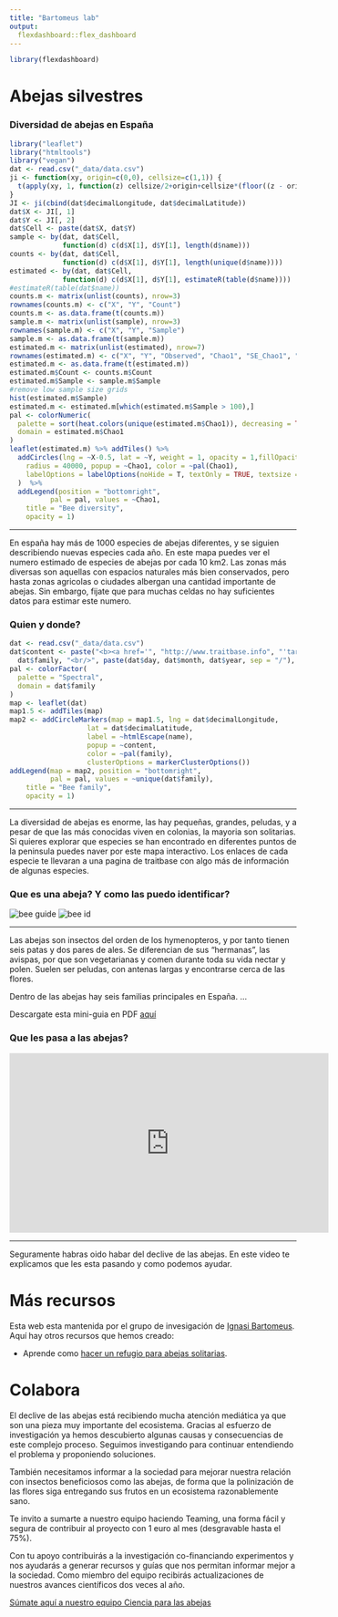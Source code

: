 ```yaml
---
title: "Bartomeus lab"
output: 
  flexdashboard::flex_dashboard
---
```


```r
library(flexdashboard)

```

Abejas silvestres {.storyboard}
=========================================

### Diversidad de abejas en España

```r
library("leaflet")
library("htmltools")
library("vegan")
dat <- read.csv("_data/data.csv")
ji <- function(xy, origin=c(0,0), cellsize=c(1,1)) {
  t(apply(xy, 1, function(z) cellsize/2+origin+cellsize*(floor((z - origin)/cellsize))))
}
JI <- ji(cbind(dat$decimalLongitude, dat$decimalLatitude))
dat$X <- JI[, 1]
dat$Y <- JI[, 2]
dat$Cell <- paste(dat$X, dat$Y)
sample <- by(dat, dat$Cell, 
             function(d) c(d$X[1], d$Y[1], length(d$name)))
counts <- by(dat, dat$Cell, 
             function(d) c(d$X[1], d$Y[1], length(unique(d$name))))
estimated <- by(dat, dat$Cell, 
             function(d) c(d$X[1], d$Y[1], estimateR(table(d$name))))
#estimateR(table(dat$name))
counts.m <- matrix(unlist(counts), nrow=3)
rownames(counts.m) <- c("X", "Y", "Count")
counts.m <- as.data.frame(t(counts.m))
sample.m <- matrix(unlist(sample), nrow=3)
rownames(sample.m) <- c("X", "Y", "Sample")
sample.m <- as.data.frame(t(sample.m))
estimated.m <- matrix(unlist(estimated), nrow=7)
rownames(estimated.m) <- c("X", "Y", "Observed", "Chao1", "SE_Chao1", "ACE", "SE_ACE")
estimated.m <- as.data.frame(t(estimated.m))
estimated.m$Count <- counts.m$Count
estimated.m$Sample <- sample.m$Sample
#remove low sample size grids
hist(estimated.m$Sample)
estimated.m <- estimated.m[which(estimated.m$Sample > 100),]
pal <- colorNumeric(
  palette = sort(heat.colors(unique(estimated.m$Chao1)), decreasing = TRUE),
  domain = estimated.m$Chao1
)
leaflet(estimated.m) %>% addTiles() %>%
  addCircles(lng = ~X-0.5, lat = ~Y, weight = 1, opacity = 1,fillOpacity = 0.5,
    radius = 40000, popup = ~Chao1, color = ~pal(Chao1),
    labelOptions = labelOptions(noHide = T, textOnly = TRUE, textsize = "2000px")
  )  %>%
  addLegend(position = "bottomright", 
          pal = pal, values = ~Chao1,
    title = "Bee diversity",
    opacity = 1)
```

*** 

En españa hay más de 1000 especies de abejas diferentes, y se siguien describiendo nuevas especies cada año. En este mapa puedes ver el numero estimado de especies de abejas por cada 10 km2. Las zonas más diversas son aquellas con espacios naturales más bien conservados, pero hasta zonas agricolas o ciudades albergan una cantidad importante de abejas. Sin embargo, fijate que para muchas celdas no hay suficientes datos para estimar este numero. 

### Quien y donde?

```r
dat <- read.csv("_data/data.csv")
dat$content <- paste("<b><a href='", "http://www.traitbase.info", "'target='_blank'>", dat$name, "</a></b>", "<br/>", 
  dat$family, "<br/>", paste(dat$day, dat$month, dat$year, sep = "/"), sep = "")
pal <- colorFactor(
  palette = "Spectral",
  domain = dat$family
)
map <- leaflet(dat)
map1.5 <- addTiles(map)
map2 <- addCircleMarkers(map = map1.5, lng = dat$decimalLongitude, 
                   lat = dat$decimalLatitude, 
                   label = ~htmlEscape(name),
                   popup = ~content,
                   color = ~pal(family),
                   clusterOptions = markerClusterOptions())
addLegend(map = map2, position = "bottomright", 
          pal = pal, values = ~unique(dat$family),
    title = "Bee family",
    opacity = 1)
```

*** 

La diversidad de abejas es enorme, las hay pequeñas, grandes, peludas, y a pesar de que las más conocidas viven en colonias, la mayoria son solitarias. Si quieres explorar que especies se han encontrado en diferentes puntos de la peninsula puedes naver por este mapa interactivo. Los enlaces de cada especie te llevaran a una pagina de traitbase con algo más de información de algunas especies.

### Que es una abeja? Y como las puedo identificar?

![bee guide](_media/que_abeja.jpg)
![bee id](_media/que_abeja.jpg)

*** 

Las abejas son insectos del orden de los hymenopteros, y por tanto tienen seis patas y dos pares de ales. Se diferencian de sus "hermanas", las avispas, por que son vegetarianas y comen durante toda su vida nectar y polen. Suelen ser peludas, con antenas largas y encontrarse cerca de las flores.   

Dentro de las abejas hay seis familias principales en España. ... 

Descargate esta mini-guia en PDF [aquí](link)

### Que les pasa a las abejas?

<!--html_preserve-->
<iframe width="560" height="315" src="https://www.youtube.com/watch?v=n5udBqq3qYg" frameborder="0" allowfullscreen></iframe>
<!--/html_preserve-->

*** 

Seguramente habras oido habar del declive de las abejas. En este video te explicamos que les esta pasando y como podemos ayudar.

Más recursos
=========================================

Esta web esta mantenida por el grupo de invesigación de [Ignasi Bartomeus](http://www.bartomeuslab.com). Aquí hay otros recursos que hemos creado:  

- Aprende como [hacer un refugio para abejas solitarias](https://www.youtube.com/watch?v=1JOVKWPSuLY).  

Colabora
=========================================

El declive de las abejas está recibiendo mucha atención mediática ya que son una pieza muy importante del ecosistema. Gracias al esfuerzo de investigación ya hemos descubierto algunas causas y consecuencias de este complejo proceso. Seguimos investigando para continuar entendiendo el problema y proponiendo soluciones.

También necesitamos informar a la sociedad para mejorar nuestra relación con insectos beneficiosos como las abejas, de forma que la polinización de las flores siga entregando sus frutos en un ecosistema razonablemente sano.

Te invito a sumarte a nuestro equipo haciendo Teaming, una forma fácil y segura de contribuir al proyecto con 1 euro al mes (desgravable hasta el 75%).

Con tu apoyo contribuirás a la investigación co-financiando experimentos y nos ayudarás a generar recursos y guías que nos permitan informar mejor a la sociedad. Como miembro del equipo recibirás actualizaciones de nuestros avances científicos dos veces al año.  

[Súmate aquí a nuestro equipo Ciencia para las abejas](https://www.teaming.net/cienciaparalasabejas)
